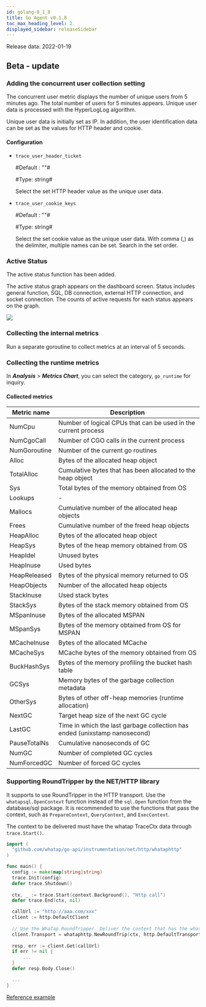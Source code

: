 ```yaml
---
id: golang-0_1_8
title: Go Agent v0.1.8
toc_max_heading_level: 2
displayed_sidebar: releaseSidebar
---
```



Release data: 2022-01-19

## Beta - update

### Adding the concurrent user collection setting

The concurrent user metric displays the number of unique users from 5 minutes ago. The total number of users for 5 minutes appears. Unique user data is processed with the HyperLogLog algorithm.

Unique user data is initially set as IP. In addition, the user identification data can be set as the values for HTTP header and cookie. 

#### Configuration

- `trace_user_header_ticket`

  \#Default : ""#

  \#Type: string#

  Select the set HTTP header value as the unique user data.

- `trace_user_cookie_keys`

  \#Default : ""#

  \#Type: string#

  Select the set cookie value as the unique user data. With comma (,) as the delimiter, multiple names can be set. Search in the set order.

### Active Status

The active status function has been added. 

The active status graph appears on the dashboard screen. Status includes general function, SQL, DB connection, external HTTP connection, and socket connection. The counts of active requests for each status appears on the graph.

![](https://img.whatap.io/media/agent_php/rease/tinified/active_status.png)

### Collecting the internal metrics

Run a separate goroutine to collect metrics at an interval of 5 seconds. 

### Collecting the runtime metrics

In **_Analysis_** > **_Metrics Chart_**, you can select the category, `go_runtime` for inquiry. 

#### Collected metrics

| Metric name    | Description                                                                           |
| -------------- | ------------------------------------------------------------------------------------- |
| NumCpu         | Number of logical CPUs that can be used in the current process                        |
| NumCgoCall     | Number of CGO calls in the current process                                            |
| NumGoroutine   | Number of the current go routines                                                     |
| Alloc          | Bytes of the allocated heap object                                                    |
| TotalAlloc     | Cumulative bytes that has been allocated to the heap object                           |
| Sys            | Total bytes of the memory obtained from OS                                            |
| Lookups        | -                                                                                     |
| Mallocs        | Cumulative number of the allocated heap objects                                       |
| Frees          | Cumulative number of the freed heap objects                                           |
| HeapAlloc      | Bytes of the allocated heap object                                                    |
| HeapSys        | Bytes of the heap memory obtained from OS                                             |
| HeapIdel       | Unused bytes                                                                          |
| HeapInuse      | Used bytes                                                                            |
| HeapReleased   | Bytes of the physical memory returned to OS                                           |
| HeapObjects    | Number of the allocated heap objects                                                  |
| StackInuse     | Used stack bytes                                                                      |
| StackSys       | Bytes of the stack memory obtained from OS                                            |
| MSpanInuse     | Bytes of the allocated MSPAN                                                          |
| MSpanSys       | Bytes of the memory obtained from OS for MSPAN                                        |
| MCacheInuse    | Bytes of the allocated MCache                                                         |
| MCacheSys      | MCache bytes of the memory obtained from OS                                           |
| BuckHashSys    | Bytes of the memory profiling the bucket hash table                                   |
| GCSys          | Memory bytes of the garbage collection metadata                                       |
| OtherSys       | Bytes of other off-heap memories (runtime allocation)                                 |
| NextGC         | Target heap size of the next GC cycle                                                 |
| LastGC         | Time in which the last garbage collection has ended (unixstamp nanosecond)            |
| PauseTotalNs   | Cumulative nanoseconds of GC                                                          |
| NumGC          | Number of completed GC cycles                                                         |
| NumForcedGC    | Number of forced GC cycles                                                            |

### Supporting RoundTripper by the NET/HTTP library

It supports to use RoundTripper in the HTTP transport. Use the `whatapsql.OpenContext` function instead of the `sql.Open` function from the database/sql package. It is recommended to use the functions that pass the context, such as `PrepareContext`, `QueryContext`, and `ExecContext`. 

The context to be delivered must have the whatap TraceCtx data through `trace.Start()`.

```go title='Install guide '
import (
  "github.com/whatap/go-api/instrumentation/net/http/whataphttp"
)

func main() {
  config := make(map[string]string)
  trace.Init(config)
  defer trace.Shutdown()
  
  ctx, _ := trace.Start(context.Background(), "Http call")
  defer trace.End(ctx, nil)

  callUrl := "http://aaa.com/xxx"
  client := http.DefaultClient
      
  // Use the WhaTap RoundTripper. Deliver the context that has the whatap's TraceCtx. 
  client.Transport = whataphttp.NewRoundTrip(ctx, http.DefaultTransport)
      
  resp, err := client.Get(callUrl)
  if err != nil {
      ...
  }
  defer resp.Body.Close()

  ...
}
```

[Reference example](https://github.com/whatap/go-api-example/tree/main/net/http/client)

